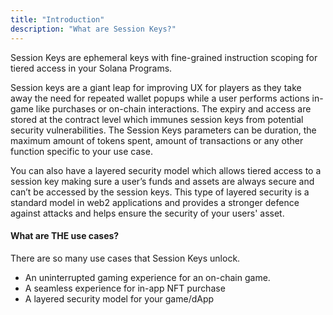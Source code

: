 ```yaml
---
title: "Introduction"
description: "What are Session Keys?"
---
```


Session Keys are ephemeral keys with fine-grained instruction scoping for tiered access in your Solana Programs.

Session keys are a giant leap for improving UX for players as they take away the need for repeated wallet popups while a user performs actions in-game like purchases or on-chain interactions. The expiry and access are stored at the contract level which immunes session keys from potential security vulnerabilities. The Session Keys parameters can be duration, the maximum amount of tokens spent, amount of transactions or any other function specific to your use case.


You can also have a layered security model which allows tiered access to a session key making sure a user’s funds and assets are always secure and can’t be accessed by the session keys. 
This type of layered security is a standard model in web2 applications and provides a stronger defence against attacks and helps ensure the security of your users' asset.


#### What are THE use cases?

There are so many use cases that Session Keys unlock. 

* An uninterrupted gaming experience for an on-chain game.
* A seamless experience for in-app NFT purchase
* A layered security model for your game/dApp
